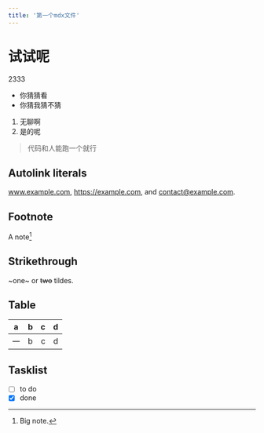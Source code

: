 ```yaml
---
title: '第一个mdx文件'
---
```


# 试试呢

2333

- 你猜猜看
- 你猜我猜不猜

1. 无聊啊
1. 是的呢

> 代码和人能跑一个就行

## Autolink literals

www.example.com, https://example.com, and contact@example.com.

## Footnote

A note[^1]

[^1]: Big note.

## Strikethrough

~one~ or ~~two~~ tildes.

## Table

| a | b  |  c |  d  |
| - | :- | -: | :-: |
| 一 | b  |  c |  d  |

## Tasklist

* [ ] to do
* [x] done
